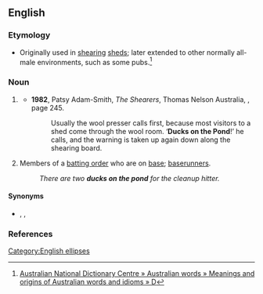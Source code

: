 ==English==

===Etymology===
* {{sense|coded warning}} Originally used in [[shearing]] [[shed]]s; later extended to other normally all-male environments, such as some pubs.<ref>[http://andc.anu.edu.au/australian-words/meanings-origins?field_alphabet_value=91 Australian National Dictionary Centre » Australian words » Meanings and origins of Australian words and idioms » D]</ref>

===Noun===
{{head|en|noun}}

# {{lb|en|Australia}} {{non-gloss definition|A coded warning used by men to alert each other that female guests ("ducks") are present ("on the pond"), so that for politeness they should moderate their language.}}
#* '''1982''', Patsy Adam-Smith, ''The Shearers'', Thomas Nelson Australia, {{ISBN|0-17-005884-0}}, page 245.
#*: Usually the wool presser calls first, because most visitors to a shed come through the wool room. ‘'''Ducks on the Pond'''!’ he calls, and the warning is taken up again down along the shearing board.
# {{lb|en|baseball}} Members of a [[batting order]] who are on [[base]]; [[baserunner]]s.
#: ''There are two '''ducks on the pond''' for the cleanup hitter.''

====Synonyms====
* {{sense|coded warning}} {{l|en|ducks have landed}}, {{l|en|feathers flying}}, {{l|en|they're on the pond}} <!-- this one and "ducks on the pond" are the most usual two forms -->

===References===
<references />

[[Category:English ellipses]]